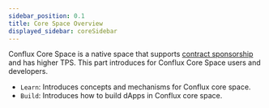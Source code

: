 ```yaml
---
sidebar_position: 0.1
title: Core Space Overview
displayed_sidebar: coreSidebar
---
```


Conflux Core Space is a native space that supports [contract sponsorship](./learn/core-space-basics/internal-contracts/sponsor-whitelist-control.md) and has higher TPS.
This part introduces for Conflux Core Space users and developers. 

-   `Learn`: Introduces concepts and mechanisms for Conflux core space.
-   `Build`: Introduces how to build dApps in Conflux core space.

